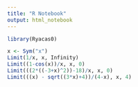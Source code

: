 ```yaml
---
title: "R Notebook"
output: html_notebook
---
```



```r
library(Ryacas0)
```

```r
x <- Sym("x")
Limit(1/x, x, Infinity)
Limit((1-cos(x))/x, x, 0)
Limit(((2*((-3+x)^2))-18)/x, x, 0)
Limit(((x) - sqrt((3*x)+4))/(4-x), x, 4)
```


